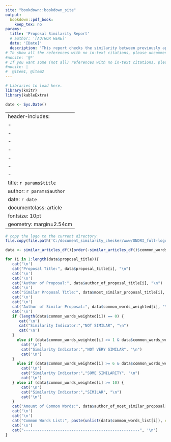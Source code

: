 ```yaml
---
site: "bookdown::bookdown_site"
output:
  bookdown::pdf_book:
    keep_tex: no
params:
  title: 'Proposal Similarity Report'
  # author: '[AUTHOR HERE]'
  date: '[Date]'
  description: 'This report checks the similarity between previously approved proposals against newly submitted proposals.'
# To show all the references with no in-text citations, please uncomment this line of code.
#nocite: '@*'
# If you want some (not all) references with no in-text citations, please uncomment this line of code and modify.
#nocite: | 
#  @item1, @item2
---
```



```r
# Libraries to load here.
library(knitr)
library(kableExtra)

date <- Sys.Date()
```
---
header-includes:
- \usepackage{titling}
- \pretitle{\begin{center}\vspace{-1.3cm}\LARGE\includegraphics[width=5cm]{ONDRI_full-logo_web.png}\\[\bigskipamount]\hfill\break}
- \posttitle{\end{center}}
- \preauthor{\begin{center} \vspace{0.3cm}}
- \postauthor{\vspace{0.3cm} \end{center}}
- \predate{\begin{center}}
- \postdate{\\[\bigskipamount] \vspace{0.3cm} \hrulefill \end{center} \vspace{0.6cm} `r params$description`}
title: `r params$title`
author: `r params$author`
date: `r date`
documentclass: article
fontsize: 10pt
geometry: margin=2.54cm
---

```r
# copy the logo to the current directory
file.copy(file.path('C:/document_similarity_checker/www/ONDRI_full-logo_web.png'), '.')
```

```r
data <- similar_articles_df()[order(-similar_articles_df()$common_words_weighted),]
```

```r
for (i in 1:length(data$proposal_title)){
   cat('\n')  
   cat("Proposal Title:", data$proposal_title[i], "\n")
   cat('\n') 
   cat('\n')  
   cat("Author of Proposal:", data$author_of_proposal_title[i], "\n")
   cat('\n') 
   cat("Similar Proposal Title:", data$most_similar_proposal_title[i], "\n")
   cat('\n') 
   cat('\n')
   cat("Author of Similar Proposal:", data$common_words_weighted[i], "\n")
   cat('\n')
   if (length(data$common_words_weighted[i]) == 0) {
      cat('\n')
      cat("Similarity Indicator:","NOT SIMILAR", "\n")
      cat('\n')
   }
     else if (data$common_words_weighted[i] >= 1 & data$common_words_weighted[i] < 6) {
       cat('\n')
       cat("Similarity Indicator:","NOT VERY SIMILAR", "\n")
       cat('\n')
   }
     else if (data$common_words_weighted[i] >= 6 & data$common_words_weighted[i] < 10) {
       cat('\n')
       cat("Similarity Indicator:","SOME SIMILARITY", "\n")
       cat('\n')
   } else if (data$common_words_weighted[i] >= 10) {
       cat('\n')
       cat("Similarity Indicator:","SIMILAR", "\n")
       cat('\n')
   }
   cat("Amount of Common Words:", data$author_of_most_similar_proposal[i], "\n")
   cat('\n') 
   cat('\n')
   cat("Common Words List:", paste(unlist(data$common_words_list[i]), collapse=', '), '\n')
   cat('\n') 
   cat("---------------------------------------------------", '\n')
}
```